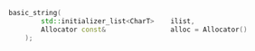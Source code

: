 ```cpp
basic_string(
		std::initializer_list<CharT>	ilist,
		Allocator const& 				alloc = Allocator()
	);
```